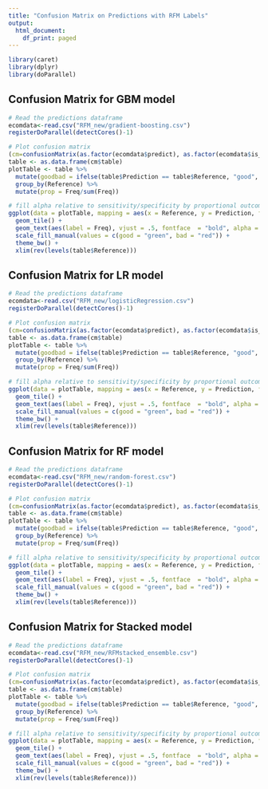 ```yaml
---
title: "Confusion Matrix on Predictions with RFM Labels"
output:
  html_document:
    df_print: paged
---
```


```r
library(caret)
library(dplyr)
library(doParallel)

```


## Confusion Matrix for GBM model
```r

# Read the predictions dataframe
ecomdata<-read.csv("RFM_new/gradient-boosting.csv")
registerDoParallel(detectCores()-1)

# Plot confusion matrix
(cm=confusionMatrix(as.factor(ecomdata$predict), as.factor(ecomdata$is_purchased)))
table <- as.data.frame(cm$table)
plotTable <- table %>%
  mutate(goodbad = ifelse(table$Prediction == table$Reference, "good", "bad")) %>%
  group_by(Reference) %>%
  mutate(prop = Freq/sum(Freq))

# fill alpha relative to sensitivity/specificity by proportional outcomes within reference groups (see dplyr code above as well as original confusion matrix for comparison)
ggplot(data = plotTable, mapping = aes(x = Reference, y = Prediction, fill = goodbad, alpha = prop)) +
  geom_tile() +
  geom_text(aes(label = Freq), vjust = .5, fontface  = "bold", alpha = 1) +
  scale_fill_manual(values = c(good = "green", bad = "red")) +
  theme_bw() +
  xlim(rev(levels(table$Reference)))
```


## Confusion Matrix for LR model
```r

# Read the predictions dataframe
ecomdata<-read.csv("RFM_new/logisticRegression.csv")
registerDoParallel(detectCores()-1)

# Plot confusion matrix
(cm=confusionMatrix(as.factor(ecomdata$predict), as.factor(ecomdata$is_purchased)))
table <- as.data.frame(cm$table)
plotTable <- table %>%
  mutate(goodbad = ifelse(table$Prediction == table$Reference, "good", "bad")) %>%
  group_by(Reference) %>%
  mutate(prop = Freq/sum(Freq))

# fill alpha relative to sensitivity/specificity by proportional outcomes within reference groups (see dplyr code above as well as original confusion matrix for comparison)
ggplot(data = plotTable, mapping = aes(x = Reference, y = Prediction, fill = goodbad, alpha = prop)) +
  geom_tile() +
  geom_text(aes(label = Freq), vjust = .5, fontface  = "bold", alpha = 1) +
  scale_fill_manual(values = c(good = "green", bad = "red")) +
  theme_bw() +
  xlim(rev(levels(table$Reference)))
```



## Confusion Matrix for RF model
```r

# Read the predictions dataframe
ecomdata<-read.csv("RFM_new/random-forest.csv")
registerDoParallel(detectCores()-1)

# Plot confusion matrix
(cm=confusionMatrix(as.factor(ecomdata$predict), as.factor(ecomdata$is_purchased)))
table <- as.data.frame(cm$table)
plotTable <- table %>%
  mutate(goodbad = ifelse(table$Prediction == table$Reference, "good", "bad")) %>%
  group_by(Reference) %>%
  mutate(prop = Freq/sum(Freq))

# fill alpha relative to sensitivity/specificity by proportional outcomes within reference groups (see dplyr code above as well as original confusion matrix for comparison)
ggplot(data = plotTable, mapping = aes(x = Reference, y = Prediction, fill = goodbad, alpha = prop)) +
  geom_tile() +
  geom_text(aes(label = Freq), vjust = .5, fontface  = "bold", alpha = 1) +
  scale_fill_manual(values = c(good = "green", bad = "red")) +
  theme_bw() +
  xlim(rev(levels(table$Reference)))
```




## Confusion Matrix for Stacked model
```r

# Read the predictions dataframe
ecomdata<-read.csv("RFM_new/RFMstacked_ensemble.csv")
registerDoParallel(detectCores()-1)

# Plot confusion matrix
(cm=confusionMatrix(as.factor(ecomdata$predict), as.factor(ecomdata$is_purchased)))
table <- as.data.frame(cm$table)
plotTable <- table %>%
  mutate(goodbad = ifelse(table$Prediction == table$Reference, "good", "bad")) %>%
  group_by(Reference) %>%
  mutate(prop = Freq/sum(Freq))

# fill alpha relative to sensitivity/specificity by proportional outcomes within reference groups (see dplyr code above as well as original confusion matrix for comparison)
ggplot(data = plotTable, mapping = aes(x = Reference, y = Prediction, fill = goodbad, alpha = prop)) +
  geom_tile() +
  geom_text(aes(label = Freq), vjust = .5, fontface  = "bold", alpha = 1) +
  scale_fill_manual(values = c(good = "green", bad = "red")) +
  theme_bw() +
  xlim(rev(levels(table$Reference)))
```
